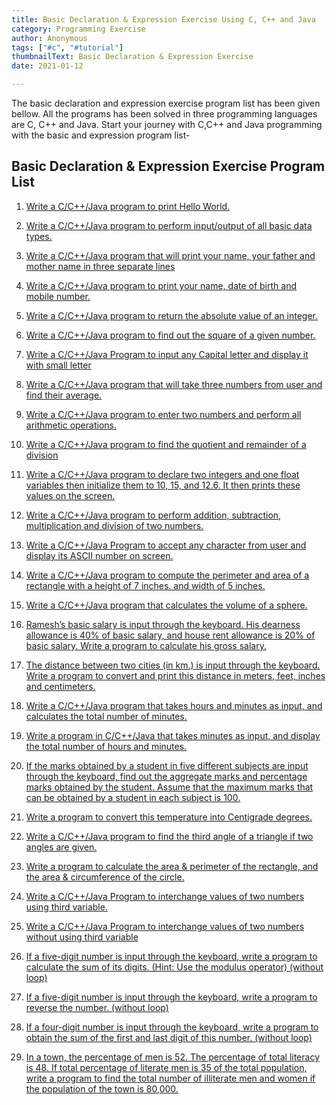 ```yaml
---
title: Basic Declaration & Expression Exercise Using C, C++ and Java
category: Programming Exercise
author: Anonymous
tags: ["#c", "#tutorial"]
thumbnailText: Basic Declaration & Expression Exercise
date: 2021-01-12

---
```

The basic declaration and expression exercise program list has been given bellow. All the programs has been solved in three programming languages are C, C++ and Java. Start your journey with C,C++ and Java programming with the basic and expression program list-
## Basic Declaration & Expression Exercise Program List
1. [Write a C/C++/Java program to print Hello World.](/write-a-c/c/java-program-to-print-hello-world)

2. [Write a C/C++/Java program to perform input/output of all basic data types.](/write-a-c/c/java-program-to-perform-input/output-of-all-basic-data-types.)

3. [Write a C/C++/Java program that will print your name, your father and mother name in three separate lines](/write-a-c/c/java-program-that-will-print-your-name-your-father-and-mother-name-in-three-separate-lines)

4. [Write a C/C++/Java program to print your name, date of birth and mobile number.](/write-a-c/c/java-program-to-print-your-name-date-of-birth-and-mobile-number.)

6. [Write a C/C++/Java program to return the absolute value of an integer.](/write-a-c/c/java-program-to-return-the-absolute-value-of-an-integer.)

7. [Write a C/C++/Java program to find out the square of a given number.](/write-a-c/c/java-program-to-find-out-the-square-of-a-given-number.)

8. [Write a C/C++/Java Program to input any Capital letter and display it with small letter](/write-a-complete-c-program-to-input-any-capital-letter-and-display-it-with-small-letter.)

9. [Write a C/C++/Java program that will take three numbers from user and find their average.](/write-a-c/c/java-program-that-will-take-three-numbers-from-user-and-find-their-average.)

10. [Write a C/C++/Java program to enter two numbers and perform all arithmetic operations.](/write-a-c/c/java-program-to-enter-two-numbers-and-perform-all-arithmetic-operations.)

11. [Write a C/C++/Java program to find the quotient and remainder of a division](/write-a-c/c/java-program-to-find-the-quotient-and-remainder-of-a-division)

12. [Write a C/C++/Java program to declare two integers and one float variables then initialize them to 10, 15, and 12.6. It then prints these values on the screen.](/write-a-c-program-to-declare-two-integers-and-one-float-variables-then-initialize-them-to-10-15-and-126-it-then-prints-these-values-on-the-screen.)

13. [Write a C/C++/Java program to perform addition, subtraction, multiplication and division of two numbers.](/write-a-c/c/java-program-to-perform-addition-subtraction-multiplication-and-division-of-two-numbers.)

14. [Write a C/C++/Java Program to accept any character from user and display its ASCII number on screen.](/write-a-c/c/java-write-a-c-program-to-accept-any-character-from-user-and-display-its-ascii-number-on-screen.)

15. [Write a C/C++/Java program to compute the perimeter and area of a rectangle with a height of 7 inches. and width of 5 inches.](/write-a-c/c/java-program-to-compute-the-perimeter-and-area-of-a-rectangle-with-a-height-of-7-inches.-and-width-of-5-inches.)

16. [Write a C/C++/Java program that calculates the volume of a sphere.](/write-a-c/c/java-program-that-calculates-the-volume-of-a-sphere.)

17. [Ramesh’s basic salary is input through the keyboard. His dearness allowance is 40% of basic salary, and house rent allowance is 20% of basic salary. Write a program to calculate his gross salary.](/ramesh-basic-salary)

18. [The distance between two cities (in km.) is input through the keyboard. Write a program to convert and print this distance in meters, feet, inches and centimeters.](/the-distance-between-two-cities-in-km.-is-input-through-the-keyboard.-write-a-program-to-convert-and-print-this-distance-in-meters-feet-inches-and-centimeters.)

19. [Write a C/C++/Java program that takes hours and minutes as input, and calculates the total number of minutes.](/write-a-c/c/java-program-that-takes-hours-and-minutes-as-input-and-calculates-the-total-number-of-minutes./)

20. [Write a program in C/C++/Java that takes minutes as input, and display the total number of hours and minutes.](/write-a-c/c/java-program-that-takes-minutes-as-input-and-display-the-total-number-of-hours-and-minutes./)

21. [If the marks obtained by a student in five different subjects are input through the keyboard, find out the aggregate marks and percentage marks obtained by the student. Assume that the maximum marks that can be obtained by a student in each subject is 100.](/if-the-marks-obtained-by-a-student-in-five-different-subjects-are-input-through-the-keyboard-find-out-the-aggregate-marks-and-percentage-marks-obtained-by-the-student-assume-that-the-maximum)

22. [Write a program to convert this temperature into Centigrade degrees.](/write-a-c/c/java-program-to-convert-this-temperature-into-centigrade-degrees.)

23. [Write a C/C++/Java program to find the third angle of a triangle if two angles are given.](/write-a-c/c/java-program-to-find-the-third-angle-of-a-triangle-if-two-angles-are-given./)

24. [Write a program to calculate the area & perimeter of the rectangle, and the area & circumference of the circle.](/write-a-c/c/java-program-to-calculate-the-area-and-perimeter-of-the-rectangle-and-the-area-and-circumference-of-the-circle.)

25. [Write a C/C++/Java Program to interchange values of two numbers using third variable.](/write-a-c/c/java-program-to-interchange-values-of-two-numbers-using-third-variable.)

26. [Write a C/C++/Java Program to interchange values of two numbers without using third variable](/write-a-c/c/java-program-to-interchange-values-of-two-numbers-without-using-third-variable)

27. [If a five-digit number is input through the keyboard, write a program to calculate the sum of its digits. (Hint: Use the modulus operator) (without loop)](/if-a-five-digit-number-is-input-through-the-keyboard)

28. [If a five-digit number is input through the keyboard, write a program to reverse the number. (without loop)](/if-a-five-digit-number-is-input-through-the-keyboard)

29. [If a four-digit number is input through the keyboard, write a program to obtain the sum of the first and last digit of this number. (without loop)](/if-a-four-digit-number-is-input-through-the-keyboard-write-a-program-to-obtain-the-sum-of-the-first-and-last-digit-of-this-number-without-loop)

30. [In a town, the percentage of men is 52. The percentage of total literacy is 48. If total percentage of literate men is 35 of the total population, write a program to find the total number of illiterate men and women if the population of the town is 80,000.](/in-a-town-the-percentage-of-men-is-52)
